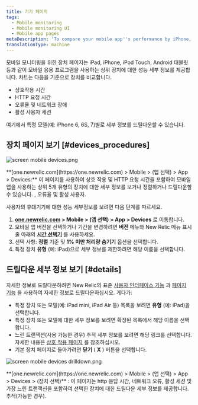 ```yaml
---
title: 기기 페이지
tags:
  - Mobile monitoring
  - Mobile monitoring UI
  - Mobile app pages
metaDescription: 'To compare your mobile app''s performance by iPhone, Android Tablet, manufacturer, etc.: From the New Relic menu bar, select Mobile > (app) > Mobile > Devices.'
translationType: machine
---
```




모바일 모니터링을 위한 장치 페이지는 iPad, iPhone, iPod Touch, Android 태블릿 등과 같이 모바일 응용 프로그램을 사용하는 상위 장치에 대한 성능 세부 정보를 제공합니다. 차트는 다음을 기준으로 장치를 비교합니다.

* 상호작용 시간
* HTTP 요청 시간
* 오류율 및 네트워크 장애
* 활성 사용자 세션

여기에서 특정 모델(예: iPhone 6, 6S, 7)별로 세부 정보를 드릴다운할 수 있습니다.

## 장치 페이지 보기 [#devices_procedures]

<img
  title="screen mobile devices.png"
  alt="screen mobile devices.png"
  src={screenMobileDevices0}
/>

<figcaption>
  **[one.newrelic.com](https://one.newrelic.com) > Mobile > (앱 선택) > App > Devices:** 이 페이지를 사용하여 상호 작용 및 HTTP 요청 시간을 포함하여 모바일 앱을 사용하는 상위 5개 유형의 장치에 대한 세부 정보를 보거나 정렬하거나 드릴다운할 수 있습니다. , 오류율 및 활성 사용자.
</figcaption>

사용자의 휴대기기에 대한 성능 세부정보를 보려면 다음 단계를 따르세요.

1. **[one.newrelic.com](https://one.newrelic.com) > Mobile > (앱 선택) > App > Devices** 로 이동합니다.
2. 모바일 앱 버전을 선택하거나 기간을 변경하려면 **버전** 메뉴와 New Relic 메뉴 표시줄 아래의 [**시간 선택기**](/docs/site/timepicker-setting-time-periods-to-view-data) 를 사용하세요.
3. 선택 사항: **정렬** 기준 및 **1% 미만 처리량 숨기기** 옵션을 선택합니다.
4. 특정 장치 **유형** (예: iPad)으로 세부 정보를 제한하려면 해당 이름을 선택합니다.

## 드릴다운 세부 정보 보기 [#details]

자세한 정보로 드릴다운하려면 New Relic의 표준 [사용자 인터페이스 기능](/docs/accounts-partnerships/education/getting-started-new-relic/new-relic-user-interface) 과 [페이지 기능](/docs/accounts-partnerships/education/getting-started-new-relic/standard-dashboard-features) 을 사용하여 자세한 정보로 드릴다운하십시오. 게다가:

* 특정 장치 또는 모델(예: iPad mini, iPad Air 등) 목록을 보려면 **유형** (예: iPad)을 선택합니다.
* 특정 장치 또는 모델에 대한 세부 정보를 보려면 확장된 목록에서 해당 이름을 선택합니다.
* 느린 트랜잭션(사용 가능한 경우) 추적 세부 정보를 보려면 해당 링크를 선택합니다. 자세한 내용은 [상호 작용 페이지](/docs/mobile-monitoring-ui#interactions-timeline) 를 참조하십시오.
* 기본 장치 페이지로 돌아가려면 **닫기** ( **X** ) 버튼을 선택합니다.

<img
  title="screen mobile devices drilldown.png"
  alt="screen mobile devices drilldown.png"
  src={screenMobileDevicesDrilldown0}
/>

<figcaption>
  **[one.newrelic.com](https://one.newrelic.com) > Mobile > (앱 선택) > App > Devices > (장치 선택)** : 이 페이지는 http 응답 시간, 네트워크 오류, 활성 세션 및 가장 느린 트랜잭션을 포함하여 선택한 장치에 대한 드릴다운 세부 정보를 제공합니다. 추적(가능한 경우).
</figcaption>